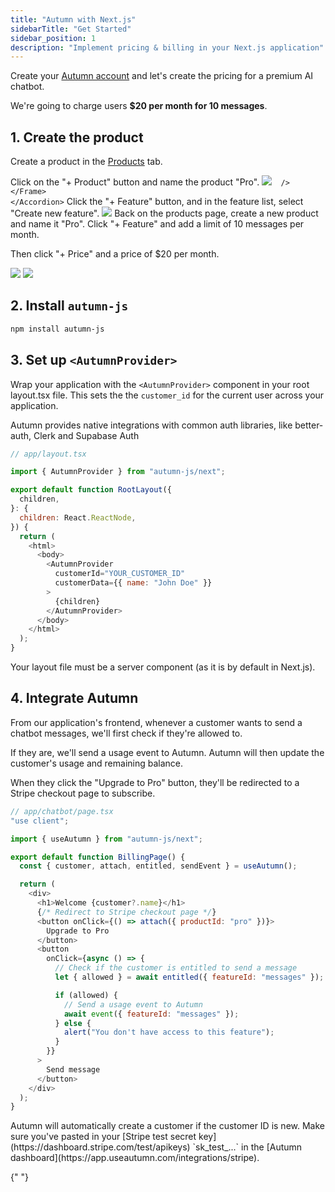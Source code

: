 ```yaml
---
title: "Autumn with Next.js"
sidebarTitle: "Get Started"
sidebar_position: 1
description: "Implement pricing & billing in your Next.js application"
---
```


Create your [Autumn account](https://app.useautumn.com/) and let's create the pricing for a premium AI chatbot.

We're going to charge users **$20 per month for 10 messages**.

## 1. Create the product

Create a product in the [Products](https://app.useautumn.com/products) tab.

<Steps>
  <Step>
  <Accordion title="Create the Product">
    Click on the "+ Product" button and name the product "Pro".
    <Frame className="bg-transparent items-center gap-4 bg-[#fafafa]">
      <img
        src="/assets/quickstart/create-pro.png"

      />
    </Frame>
    </Accordion>

  </Step>
  <Step>
  <Accordion title="Create the Messages Feature">
  Click the "+ Feature" button, and in the feature list, select "Create new feature".

  <Frame className="bg-transparent items-center gap-4 bg-[#fafafa]">
  <img src="/assets/quickstart/messages.png" />
  </Frame>
  </Accordion>
  </Step>
  <Step>
  <Accordion title="Add the Product Items">
  Back on the products page, create a new product and name it "Pro". Click "+ Feature" and add a limit of 10 messages per month.
  
  Then click "+ Price" and a price of $20 per month.
  <Frame className="bg-transparent items-center gap-4 bg-[#fafafa]">
  <img src="/assets/quickstart/messages-item.png" className="" />
  <img src="/assets/quickstart/price.png" className="" />
  </Frame>
  </Accordion>
  </Step>
</Steps>

## 2. Install `autumn-js`

```bash npm
npm install autumn-js
```

## 3. Set up `<AutumnProvider>`

Wrap your application with the `<AutumnProvider>` component in your root layout.tsx file. This sets the the `customer_id` for the current user across your application.

<Tip>
  Autumn provides native integrations with common auth libraries, like
  better-auth, Clerk and Supabase Auth
</Tip>

```javascript
// app/layout.tsx

import { AutumnProvider } from "autumn-js/next";

export default function RootLayout({
  children,
}: {
  children: React.ReactNode,
}) {
  return (
    <html>
      <body>
        <AutumnProvider
          customerId="YOUR_CUSTOMER_ID"
          customerData={{ name: "John Doe" }}
        >
          {children}
        </AutumnProvider>
      </body>
    </html>
  );
}
```

<Note>
  Your layout file must be a server component (as it is by default in Next.js).
</Note>

## 4. Integrate Autumn

From our application's frontend, whenever a customer wants to send a chatbot messages, we'll first check if they're allowed to.

If they are, we'll send a usage event to Autumn. Autumn will then update the customer's usage and remaining balance.

When they click the "Upgrade to Pro" button, they'll be redirected to a Stripe checkout page to subscribe.

```javascript
// app/chatbot/page.tsx
"use client";

import { useAutumn } from "autumn-js/next";

export default function BillingPage() {
  const { customer, attach, entitled, sendEvent } = useAutumn();

  return (
    <div>
      <h1>Welcome {customer?.name}</h1>
      {/* Redirect to Stripe checkout page */}
      <button onClick={() => attach({ productId: "pro" })}>
        Upgrade to Pro
      </button>
      <button
        onClick={async () => {
          // Check if the customer is entitled to send a message
          let { allowed } = await entitled({ featureId: "messages" });

          if (allowed) {
            // Send a usage event to Autumn
            await event({ featureId: "messages" });
          } else {
            alert("You don't have access to this feature");
          }
        }}
      >
        Send message
      </button>
    </div>
  );
}
```

<Check>
  Autumn will automatically create a customer if the customer ID is new.
</Check>

<Warning>
  Make sure you've pasted in your [Stripe test secret
  key](https://dashboard.stripe.com/test/apikeys) `sk_test_...` in the [Autumn
  dashboard](https://app.useautumn.com/integrations/stripe).
</Warning>

{" "}

